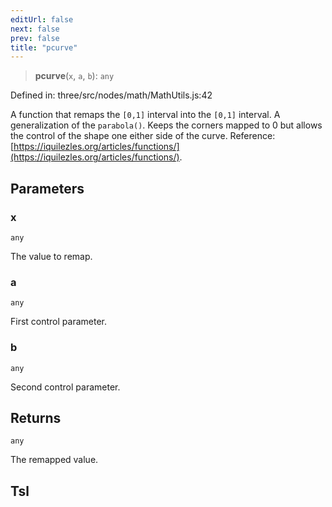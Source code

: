 ```yaml
---
editUrl: false
next: false
prev: false
title: "pcurve"
---
```


> **pcurve**(`x`, `a`, `b`): `any`

Defined in: three/src/nodes/math/MathUtils.js:42

A function that remaps the `[0,1]` interval into the `[0,1]` interval.
A generalization of the `parabola()`. Keeps the corners mapped to 0 but allows the control of the shape one either side of the curve.
Reference: [https://iquilezles.org/articles/functions/](https://iquilezles.org/articles/functions/).

## Parameters

### x

`any`

The value to remap.

### a

`any`

First control parameter.

### b

`any`

Second control parameter.

## Returns

`any`

The remapped value.

## Tsl
